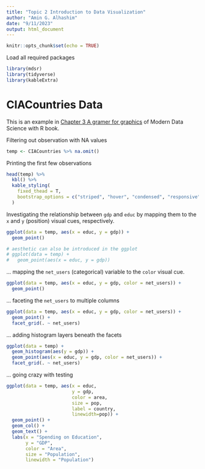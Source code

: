 ```yaml
---
title: "Topic 2 Introduction to Data Visualization"
author: "Amin G. Alhashim"
date: "9/11/2023"
output: html_document
---
```


```r
knitr::opts_chunk$set(echo = TRUE)
```

Load all required packages
```r
library(mdsr)
library(tidyverse)
library(kableExtra)
```


# CIACountries Data

This is an example in [Chapter 3 A gramer for graphics](https://mdsr-book.github.io/mdsr2e/ch-vizII.html) of Modern Data Science with R book.

Filtering out observation with NA values
```r
temp <- CIACountries %>% na.omit()
```


Printing the first few observations
```r
head(temp) %>% 
  kbl() %>% 
  kable_styling(
    fixed_thead = T, 
    bootstrap_options = c("striped", "hover", "condensed", "responsive")
  )
```


Investigating the relationship between `gdp` and `educ` by mapping them to the `x` and `y` (position) visual cues, respectively.
```r
ggplot(data = temp, aes(x = educ, y = gdp)) +
  geom_point()

# aesthetic can also be introduced in the ggplot
# ggplot(data = temp) +
#   geom_point(aes(x = educ, y = gdp))
```

... mapping the `net_users` (categorical) variable to the `color` visual cue.
```r
ggplot(data = temp, aes(x = educ, y = gdp, color = net_users)) +
  geom_point()
```

... faceting the `net_users` to multiple columns
```r
ggplot(data = temp, aes(x = educ, y = gdp, color = net_users)) +
  geom_point() +
  facet_grid(. ~ net_users)
```

... adding histogram layers beneath the facets
```r
ggplot(data = temp) +
  geom_histogram(aes(y = gdp)) +
  geom_point(aes(x = educ, y = gdp, color = net_users)) +
  facet_grid(. ~ net_users)
```

... going crazy with testing
```r
ggplot(data = temp, aes(x = educ, 
                        y = gdp, 
                        color = area, 
                        size = pop, 
                        label = country, 
                        linewidth=pop)) + 
  geom_point() +
  geom_col() +
  geom_text() +
  labs(x = "Spending on Education", 
       y = "GDP", 
       color = "Area", 
       size = "Population", 
       linewidth = "Population")
```

